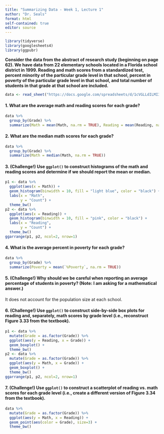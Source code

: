 ```yaml
---
title: "Summarizing Data - Week 1, Lecture 1"
author: "Dr. Seals"
format: html
self-contained: true
editor: source
---
```


```r
library(tidyverse)
library(googlesheets4)
library(ggpubr)
```

**Consider the data from the abstract of research study (beginning on page 62). We have data from 22 elementary schools located in a Florida school district in 1999. Reading and math scores from a standardized test, percent minority of the particular grade level in that school, percent in poverty of the particular grade level in that school, and total number of students in that grade at that school are included.**

```r
data <- read_sheet("https://docs.google.com/spreadsheets/d/1cVGLLdILMI34xjnzHfJNHua6fJROJwCzUBFgV22OLT4/edit#gid=0")
```

#### 1. What are the average math and reading scores for each grade?

```r
data %>% 
  group_by(Grade) %>%
  summarize(Math = mean(Math, na.rm = TRUE), Reading = mean(Reading, na.rm = TRUE))
```

#### 2. What are the median math scores for each grade?

```r
data %>% 
  group_by(Grade) %>%
  summarize(Math = median(Math, na.rm = TRUE))
```

#### 3. (Challenge!) Use `ggplot()` to construct histograms of the math and reading scores and determine if we should report the mean or median. 

```r
p1 <- data %>%
  ggplot(aes(x = Math)) +
  geom_histogram(binwidth = 10, fill = "light blue", color = "black") +
  labs(x = "Math",
       y = "Count") +
  theme_bw()
p2 <- data %>%
  ggplot(aes(x = Reading)) +
  geom_histogram(binwidth = 10, fill = "pink", color = "black") +
  labs(x = "Reading",
       y = "Count") +
  theme_bw()
ggarrange(p1, p2, ncol=2, nrow=1)
```

#### 4. What is the average percent in poverty for each grade?

```r
data %>% 
  group_by(Grade) %>%
  summarize(Poverty = mean(`%Poverty`, na.rm = TRUE))
```

#### 5. (Challenge!) Why should we be careful when reporting an average percentage of students in poverty? (Note: I am asking for a mathematical answer.)

It does not account for the population size at each school. 

#### 6. (Challenge!) Use `ggplot()` to construct side-by-side box plots for reading and, separately, math scores by grade level (i.e., reconstruct Figure 3.33 from the textbook).

```r
p1 <- data %>%
  mutate(Grade = as.factor(Grade)) %>%
  ggplot(aes(y = Reading, x = Grade)) +
  geom_boxplot() +
  theme_bw()
p2 <- data %>%
  mutate(Grade = as.factor(Grade)) %>%
  ggplot(aes(y = Math, x = Grade)) +
  geom_boxplot() +
  theme_bw()
ggarrange(p1, p2, ncol=2, nrow=1)
```

#### 7. (Challenge!) Use `ggplot()` to construct a scatterplot of reading vs. math scores for each grade level (i.e., create a different version of Figure 3.34 from the textbook).

```r
data %>%
  mutate(Grade = as.factor(Grade)) %>%
  ggplot(aes(y = Math, x = Reading)) +
  geom_point(aes(color = Grade), size=3) +
  theme_bw()
```




